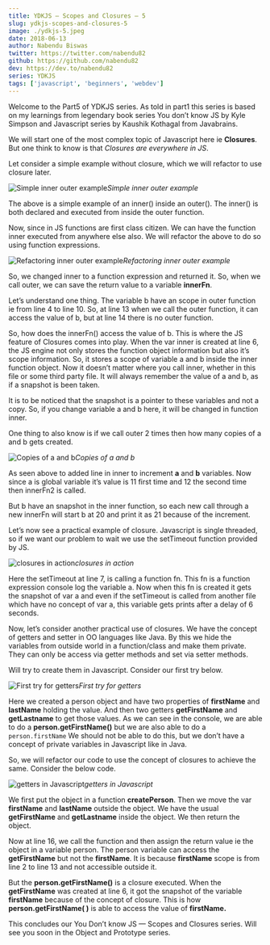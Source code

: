 ```yaml
---
title: YDKJS — Scopes and Closures — 5
slug: ydkjs-scopes-and-closures-5
image: ./ydkjs-5.jpeg
date: 2018-06-13
author: Nabendu Biswas
twitter: https://twitter.com/nabendu82
github: https://github.com/nabendu82
dev: https://dev.to/nabendu82
series: YDKJS
tags: ['javascript', 'beginners', 'webdev']
---
```


Welcome to the Part5 of YDKJS series. As told in part1 this series is based on my learnings from legendary book series You don’t know JS by Kyle Simpson and Javascript series by Kaushik Kothagal from Javabrains.

We will start one of the most complex topic of Javascript here ie **Closures**. But one think to know is that *Closures are everywhere in JS*.

Let consider a simple example without closure, which we will refactor to use closure later.

![Simple inner outer example](https://ik.imagekit.io/thewebdev/YDKJS/5/1_VofhtNNa5.png)*Simple inner outer example*

The above is a simple example of an inner() inside an outer(). The inner() is both declared and executed from inside the outer function.

Now, since in JS functions are first class citizen. We can have the function inner executed from anywhere else also. We will refactor the above to do so using function expressions.

![Refactoring inner outer example](https://ik.imagekit.io/thewebdev/YDKJS/5/2_ok2_JahzB.png)*Refactoring inner outer example*

So, we changed inner to a function expression and returned it. So, when we call outer, we can save the return value to a variable **innerFn**.

Let’s understand one thing. The variable b have an scope in outer function ie from line 4 to line 10. So, at line 13 when we call the outer function, it can access the value of b, but at line 14 there is no outer function.

So, how does the innerFn() access the value of b. This is where the JS feature of Closures comes into play. When the var inner is created at line 6, the JS engine not only stores the function object information but also it’s scope information. So, it stores a scope of variable a and b inside the inner function object.
Now it doesn’t matter where you call inner, whether in this file or some third party file. It will always remember the value of a and b, as if a snapshot is been taken.

It is to be noticed that the snapshot is a pointer to these variables and not a copy. So, if you change variable a and b here, it will be changed in function inner.

One thing to also know is if we call outer 2 times then how many copies of a and b gets created.

![Copies of a and b](https://ik.imagekit.io/thewebdev/YDKJS/5/3_cJ-bxUWYcI.png)*Copies of a and b*

As seen above to added line in inner to increment **a** and **b** variables. Now since a is global variable it’s value is 11 first time and 12 the second time then innerFn2 is called.

But b have an snapshot in the inner function, so each new call through a new innerFn will start b at 20 and print it as 21 because of the increment.

Let’s now see a practical example of closure. Javascript is single threaded, so if we want our problem to wait we use the setTimeout function provided by JS.

![closures in action](https://ik.imagekit.io/thewebdev/YDKJS/5/4_K97ARH3ZOe.png)*closures in action*

Here the setTimeout at line 7, is calling a function fn. This fn is a function expression console log the variable a. Now when this fn is created it gets the snapshot of var a and even if the setTimeout is called from another file which have no concept of var a, this variable gets prints after a delay of 6 seconds.

Now, let’s consider another practical use of closures. We have the concept of getters and setter in OO languages like Java. By this we hide the variables from outside world in a function/class and make them private. They can only be access via getter methods and set via setter methods.

Will try to create them in Javascript. Consider our first try below.

![First try for getters](https://ik.imagekit.io/thewebdev/YDKJS/5/5_wWyrWq58tH.png)*First try for getters*

Here we created a person object and have two properties of **firstName** and **lastName** holding the value. And then two getters **getFirstName** and **getLastname** to get those values.
As we can see in the console, we are able to do a **person.getFirstName()** but we are also able to do a `person.firstName`
 We should not be able to do this, but we don’t have a concept of private variables in Javascript like in Java.

So, we will refactor our code to use the concept of closures to achieve the same. Consider the below code.

![getters in Javascript](https://ik.imagekit.io/thewebdev/YDKJS/5/6_y0g0LwEtED.png)*getters in Javascript*

We first put the object in a function **createPerson**. Then we move the var **firstName** and **lastName** outside the object. We have the usual **getFirstName** and **getLastname** inside the object. We then return the object.

Now at line 16, we call the function and then assign the return value ie the object in a variable person.
The person variable can access the **getFirstName** but not the **firstName**. It is because **firstName** scope is from line 2 to line 13 and not accessible outside it.

But the **person.getFirstName()** is a closure executed. When the **getFirstName** was created at line 6, it got the snapshot of the variable **firstName** because of the concept of closure. This is how **person.getFirstName( )** is able to access the value of **firstName.**

This concludes our You Don’t know JS — Scopes and Closures series. Will see you soon in the Object and Prototype series.
